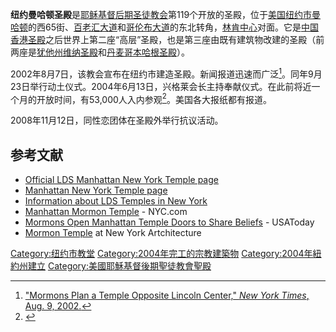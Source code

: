 {{Infobox religious building
| 名字 = 纽约州曼哈顿圣殿
| 圖片 = Mormon Temple Lincoln Square.jpg
| 圖片說明 = Manhattan New York Temple
| 地圖 =
| 地圖尺寸 =
| 地圖說明 =
| 坐標 = {{coord|40|46|23.52719|N|73|58|53.34600|W|type:landmark_region:US|display=title}}
| 宗教 = [[基督教|基督教]]
| 位置 =
| 神 =
| 宗教禮儀 =
| 派別 = [[耶穌基督後期聖徒教會|耶穌基督後期聖徒教會]]
| 節日 =
| 小區 =
| 分區 =
| 基層政權 = 
| 區 =
| 領地 =
| 地方行政區 = [[曼哈頓|曼哈頓]]
| 州 = [[纽约州|纽约州]]
| 省 =
| 地區 = 
| 國家 = [[美國|美國]]
| 行政 =
| 開光年份 =
| 狀態 =
| 傳統稱號 =
| 所有者 =
| 領導 =
| 婆多羅迦 =
| 主保聖人 =
| 官方網站 =
| 建築師 =
| 建築類型 =
| 建築風格 = [[现代建築|现代式]]
| 建築材料 =
| 建立者 =
| 資助者 =
| 總承包商 =
| 建立日期 =
| 奠基 = 2002年9月23日
| 竣工 = 2004年6月13日由戈登·兴格莱會長奉獻
| 建設成本 =
| 毀壞 =
| 正立面朝向 =
| 容納人數 =
| 長度 =
| 寬度 =
| 中殿寬度 =
| 內部面積 = 1917平方公尺
| 最高高度 =
| 穹頂 =
| 外穹頂高度 =
| 內穹頂高度 =
| 外穹頂直徑 =
| 內穹頂直徑 =
| 宣禮塔 =
| 宣禮塔高度 =
| 尖塔 =
| 尖塔高度 = 
| 場地面積 = 1214平方公尺
| 寺廟 =
| 紀念碑 =
| 神社 =
| 碑銘 =
| 海拔 =
| 官方名稱1 =
| 類型1 =
| 標準1 =
| 指定日期1 =
| 父列表1 =
| 參考編號1 =
| 官方名稱2 =
| 類型2 =
| 標準2 =
| 指定日期2 =
| 父列表2 = 119
| 參考編號2 =
}}

'''纽约曼哈顿圣殿'''是[[耶稣基督后期圣徒教会|耶稣基督后期圣徒教会]]第119个开放的圣殿，位于[[美国|美国]][[纽约市|纽约市]][[曼哈顿|曼哈顿]]的西65街、[[百老汇大道|百老汇大道]]和[[第九大道|哥伦布大道]]的东北转角，[[林肯中心|林肯中心]]对面。它是[[中国香港圣殿|中国香港圣殿]]之后世界上第二座“高层”圣殿，也是第三座由既有建筑物改建的圣殿（前两座是[[:en:Vernal_Utah_Temple|犹他州维纳圣殿]]和[[丹麦哥本哈根圣殿|丹麦哥本哈根圣殿]]）。

2002年8月7日，该教会宣布在纽约市建造圣殿。新闻报道迅速而广泛<ref>[http://query.nytimes.com/gst/abstract.html?res=F30811FB3C5E0C7A8CDDA10894DA404482 "Mormons Plan a Temple Opposite Lincoln Center," ''New York Times'', Aug. 9, 2002.]{{Dead link|date=2018年7月 |bot=InternetArchiveBot |fix-attempted=yes }}</ref>。同年9月23日举行动土仪式。2004年6月13日，兴格莱会长主持奉献仪式。在此前将近一个月的开放时间，有53,000人入内参观<ref>{{Cite web |url=http://www.belnapfamily.org/brentjbelnap/lds/manhattantemple/manhattantemplemedia.htm |title=Manhattan New York Temple: Media Coverage |access-date=2011-05-21 |archive-date=2018-10-18 |archive-url=https://web.archive.org/web/20181018113716/http://www.belnapfamily.org/brentjbelnap/lds/manhattantemple/manhattantemplemedia.htm |dead-url=no }}</ref>。美国各大报纸都有报道。

2008年11月12日，同性恋团体在圣殿外举行抗议活动。

==参考文献==
{{reflist}}
{{Commons category|Manhattan New York Temple}}
* [http://www.lds.org/temples/main/0,11204,1912-1-31-0,00.html Official LDS Manhattan New York Temple page] {{Wayback|url=http://www.lds.org/temples/main/0,11204,1912-1-31-0,00.html |date=20100420022602 }}
* [https://web.archive.org/web/20070322221344/http://www.ldschurchtemples.com/manhattan/ Manhattan New York Temple page]
* [https://web.archive.org/web/20040430061511/http://www.nytemple.org/ Information about LDS Temples in New York]
* [https://web.archive.org/web/20060423012036/http://www.nyc.com/arts__attractions/Manhattan_Mormon_Temple/editorial.aspx Manhattan Mormon Temple] - NYC.com
* [http://www.usatoday.com/news/religion/2004-04-26-mormon-usat_x.htm Mormons Open Manhattan Temple Doors to Share Beliefs] {{Wayback|url=http://www.usatoday.com/news/religion/2004-04-26-mormon-usat_x.htm |date=20120127070306 }} - USAToday
* [http://www.newyorkarchitecture.info/Building/648/Mormon+Temple.php Mormon Temple] {{Wayback|url=http://www.newyorkarchitecture.info/Building/648/Mormon+Temple.php |date=20190629112227 }} at New York Artchitecture

{{耶穌基督後期聖徒教會聖殿}}

[[Category:纽约市教堂|Category:纽约市教堂]]
[[Category:2004年完工的宗教建築物|Category:2004年完工的宗教建築物]]
[[Category:2004年紐約州建立|Category:2004年紐約州建立]]
[[Category:美國耶穌基督後期聖徒教會聖殿|Category:美國耶穌基督後期聖徒教會聖殿]]